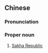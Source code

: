 ==Chinese==
{{zh-forms|s=萨哈共和国|type=23}}
{{wikipedia|lang=zh}}

===Pronunciation===
{{zh-pron
|m=Sàhā Gònghéguó
|cat=pn
}}

===Proper noun===
{{zh-proper noun}}

# [[Sakha Republic]]